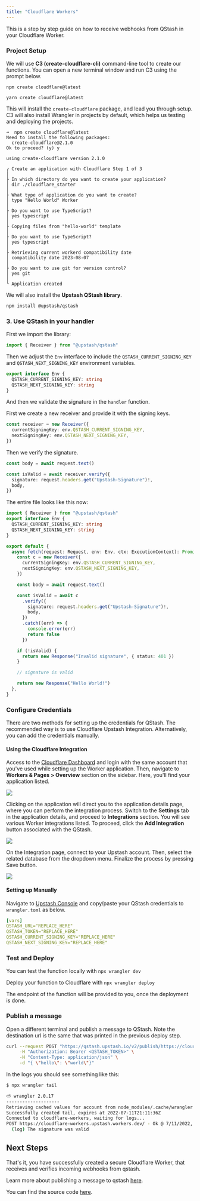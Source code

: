 ```yaml
---
title: "Cloudflare Workers"
---
```


This is a step by step guide on how to receive webhooks from QStash in your
Cloudflare Worker.

### Project Setup

We will use **C3 (create-cloudflare-cli)** command-line tool to create our functions. You can open a new terminal window and run C3 using the prompt below.

<CodeGroup>

```shell npm
npm create cloudflare@latest
```

```shell yarn
yarn create cloudflare@latest
```

</CodeGroup>

This will install the `create-cloudflare` package, and lead you through setup. C3 will also install Wrangler in projects by default, which helps us testing and deploying the projects.

```text
➜  npm create cloudflare@latest
Need to install the following packages:
  create-cloudflare@2.1.0
Ok to proceed? (y) y

using create-cloudflare version 2.1.0

╭ Create an application with Cloudflare Step 1 of 3
│
├ In which directory do you want to create your application?
│ dir ./cloudflare_starter
│
├ What type of application do you want to create?
│ type "Hello World" Worker
│
├ Do you want to use TypeScript?
│ yes typescript
│
├ Copying files from "hello-world" template
│
├ Do you want to use TypeScript?
│ yes typescript
│
├ Retrieving current workerd compatibility date
│ compatibility date 2023-08-07
│
├ Do you want to use git for version control?
│ yes git
│
╰ Application created
```

We will also install the **Upstash QStash library**.

```bash
npm install @upstash/qstash
```

### 3. Use QStash in your handler

First we import the library:

```ts src/index.ts
import { Receiver } from "@upstash/qstash"
```

Then we adjust the `Env` interface to include the `QSTASH_CURRENT_SIGNING_KEY`
and `QSTASH_NEXT_SIGNING_KEY` environment variables.

```ts src/index.ts
export interface Env {
  QSTASH_CURRENT_SIGNING_KEY: string
  QSTASH_NEXT_SIGNING_KEY: string
}
```

And then we validate the signature in the `handler` function.

First we create a new receiver and provide it with the signing keys.

```ts src/index.ts
const receiver = new Receiver({
  currentSigningKey: env.QSTASH_CURRENT_SIGNING_KEY,
  nextSigningKey: env.QSTASH_NEXT_SIGNING_KEY,
})
```

Then we verify the signature.

```ts src/index.ts
const body = await request.text()

const isValid = await receiver.verify({
  signature: request.headers.get("Upstash-Signature")!,
  body,
})
```

The entire file looks like this now:

```ts src/index.ts
import { Receiver } from "@upstash/qstash"
export interface Env {
  QSTASH_CURRENT_SIGNING_KEY: string
  QSTASH_NEXT_SIGNING_KEY: string
}

export default {
  async fetch(request: Request, env: Env, ctx: ExecutionContext): Promise<Response> {
    const c = new Receiver({
      currentSigningKey: env.QSTASH_CURRENT_SIGNING_KEY,
      nextSigningKey: env.QSTASH_NEXT_SIGNING_KEY,
    })

    const body = await request.text()

    const isValid = await c
      .verify({
        signature: request.headers.get("Upstash-Signature")!,
        body,
      })
      .catch((err) => {
        console.error(err)
        return false
      })

    if (!isValid) {
      return new Response("Invalid signature", { status: 401 })
    }

    // signature is valid

    return new Response("Hello World!")
  },
}
```

### Configure Credentials

There are two methods for setting up the credentials for QStash. The recommended way is to use Cloudflare Upstash Integration. Alternatively, you can add the credentials manually.

#### Using the Cloudflare Integration

Access to the [Cloudflare Dashboard](https://dash.cloudflare.com) and login with the same account that you've used while setting up the Worker application. Then, navigate to **Workers & Pages > Overview** section on the sidebar. Here, you'll find your application listed.

<Frame>
  <img src="/img/cloudflare-integration/overview.png" />
</Frame>

Clicking on the application will direct you to the application details page, where you can perform the integration process. Switch to the **Settings** tab in the application details, and proceed to **Integrations** section. You will see various Worker integrations listed. To proceed, click the **Add Integration** button associated with the QStash.

<Frame>
  <img src="/img/cloudflare-integration/qstash-add-integration.png" />
</Frame>

On the Integration page, connect to your Upstash account. Then, select the related database from the dropdown menu. Finalize the process by pressing Save button.

<Frame>
  <img src="/img/cloudflare-integration/qstash-credentials.png" />
</Frame>

#### Setting up Manually

Navigate to [Upstash Console](https://console.upstash.com) and copy/paste your QStash credentials to `wrangler.toml` as below.

```yaml
[vars]
QSTASH_URL="REPLACE_HERE"
QSTASH_TOKEN="REPLACE_HERE"
QSTASH_CURRENT_SIGNING_KEY="REPLACE_HERE"
QSTASH_NEXT_SIGNING_KEY="REPLACE_HERE"
```

### Test and Deploy

You can test the function locally with `npx wrangler dev`

Deploy your function to Cloudflare with `npx wrangler deploy`

The endpoint of the function will be provided to you, once the deployment is done.

### Publish a message

Open a different terminal and publish a message to QStash. Note the destination
url is the same that was printed in the previous deploy step.

```bash
curl --request POST "https://qstash.upstash.io/v2/publish/https://cloudflare-workers.upstash.workers.dev" \
     -H "Authorization: Bearer <QSTASH_TOKEN>" \
     -H "Content-Type: application/json" \
     -d "{ \"hello\": \"world\"}"
```

In the logs you should see something like this:

```bash
$ npx wrangler tail

⛅️ wrangler 2.0.17
--------------------
Retrieving cached values for account from node_modules/.cache/wrangler
Successfully created tail, expires at 2022-07-11T21:11:36Z
Connected to cloudflare-workers, waiting for logs...
POST https://cloudflare-workers.upstash.workers.dev/ - Ok @ 7/11/2022, 5:13:19 PM
  (log) The signature was valid
```

## Next Steps

That's it, you have successfully created a secure Cloudflare Worker, that
receives and verifies incoming webhooks from qstash.

Learn more about publishing a message to qstash [here](/qstash/howto/publishing).

You can find the source code [here](https://github.com/upstash/qstash-examples/tree/main/cloudflare-workers).
